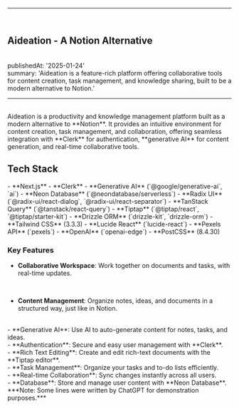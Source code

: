 

---
<br/>
<section className="mb-4 text-[1.4em] ">

<h1 className="text-2xl font-semibold" > Aideation - A Notion Alternative </h1>
<br/>
publishedAt: '2025-01-24'
<br/>
summary: 'Aideation is a feature-rich platform offering collaborative tools for content creation, task management, and knowledge sharing, built to be a modern alternative to Notion.'
      <hr className="border-b border-zinc-700  " />

<br/>
Aideation is a productivity and knowledge management platform built as a modern alternative to **Notion**. It provides an intuitive environment for content creation, task management, and collaboration, offering seamless integration with **Clerk** for authentication, **generative AI** for content generation, and real-time collaborative tools.

<br/>

<h1 className="text-2xl font-semibold" > Tech Stack </h1>
- **Next.js** 
- **Clerk** 
- **Generative AI** (`@google/generative-ai`, `ai`) 
- **Neon Database** (`@neondatabase/serverless`)
- **Radix UI** (`@radix-ui/react-dialog`, `@radix-ui/react-separator`)
- **TanStack Query** (`@tanstack/react-query`) 
- **Tiptap** (`@tiptap/react`, `@tiptap/starter-kit`) 
- **Drizzle ORM** (`drizzle-kit`, `drizzle-orm`) 
- **Tailwind CSS** (3.3.3) 
- **Lucide React** (`lucide-react`) 
- **Pexels API** (`pexels`) 
- **OpenAI** (`openai-edge`) 
- **PostCSS** (8.4.30) 

<br/>

### Key Features

- **Collaborative Workspace**: Work together on documents and tasks, with real-time updates.

<br/>


- **Content Management**: Organize notes, ideas, and documents in a structured way, just like in Notion.
<br/>
- **Generative AI**: Use AI to auto-generate content for notes, tasks, and ideas.
<br/>
- **Authentication**: Secure and easy user management with **Clerk**.
<br/>
- **Rich Text Editing**: Create and edit rich-text documents with the **Tiptap editor**.
<br/>
- **Task Management**: Organize your tasks and to-do lists efficiently.
<br/>
- **Real-time Collaboration**: Sync changes instantly across all users.
<br/>
- **Database**: Store and manage user content with **Neon Database**.

<br/>
</section>
***Note: Some lines were written by ChatGPT for demonstration purposes.***
